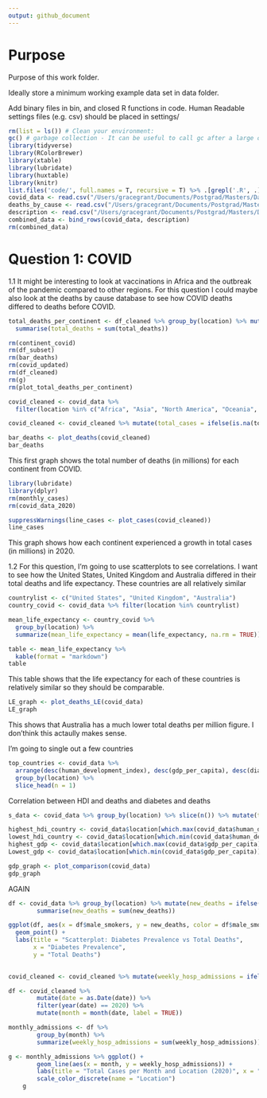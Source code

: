 ```yaml
---
output: github_document
---
```


# Purpose

Purpose of this work folder.

Ideally store a minimum working example data set in data folder.

Add binary files in bin, and closed R functions in code. Human Readable settings files (e.g. csv) should be placed in settings/


```r

rm(list = ls()) # Clean your environment:
gc() # garbage collection - It can be useful to call gc after a large object has been removed, as this may prompt R to return memory to the operating system.
library(tidyverse)
library(RColorBrewer)
library(xtable)
library(lubridate)
library(huxtable)
library(knitr)
list.files('code/', full.names = T, recursive = T) %>% .[grepl('.R', .)] %>% as.list() %>% walk(~source(.))
covid_data <- read.csv("/Users/gracegrant/Documents/Postgrad/Masters/Data Science/Take home exam/Question 1/data/Covid/owid-covid-data.csv")
deaths_by_cause <- read.csv("/Users/gracegrant/Documents/Postgrad/Masters/Data Science/Take home exam/Question 1/data/Covid/Deaths_by_cause.csv")
description <- read.csv("/Users/gracegrant/Documents/Postgrad/Masters/Data Science/Take home exam/Question 1/data/Covid/covid_data_description.csv")
combined_data <- bind_rows(covid_data, description)
rm(combined_data)
```
\newpage
# Question 1: COVID
1.1 It might be interesting to look at vaccinations in Africa and the outbreak of the pandemic compared to other regions. For this question I could maybe also look at the deaths by cause database to see how COVID deaths differed to deaths before COVID.
```r

total_deaths_per_continent <- df_cleaned %>% group_by(location) %>% mutate(total_deaths = total_deaths / 1000000) %>%
  summarise(total_deaths = sum(total_deaths)) 

rm(continent_covid)
rm(df_subset)
rm(bar_deaths)
rm(covid_updated)
rm(df_cleaned)
rm(g)
rm(plot_total_deaths_per_continent)

covid_cleaned <- covid_data %>%
  filter(location %in% c("Africa", "Asia", "North America", "Oceania", "South America", "Europe")) %>% mutate(total_deaths = ifelse(is.na(total_deaths), 0, total_deaths))

covid_cleaned <- covid_cleaned %>% mutate(total_cases = ifelse(is.na(total_cases), 0, total_cases))

bar_deaths <- plot_deaths(covid_cleaned)
bar_deaths
```
This first graph shows the total number of deaths (in millions) for each continent from COVID.

```r
library(lubridate)
library(dplyr)
rm(monthly_cases)
rm(covid_data_2020)

suppressWarnings(line_cases <- plot_cases(covid_cleaned))
line_cases
```
This graph shows how each continent experienced a growth in total cases (in millions) in 2020.

1.2 For this question, I'm going to use scatterplots to see correlations. I want to see how the United States, United Kingdom and Australia differed in their total deaths and life expectancy. These countries are all relatively similar
```r
countrylist <- c("United States", "United Kingdom", "Australia")
country_covid <- covid_data %>% filter(location %in% countrylist)

mean_life_expectancy <- country_covid %>%
  group_by(location) %>%
  summarize(mean_life_expectancy = mean(life_expectancy, na.rm = TRUE))

table <- mean_life_expectancy %>%
  kable(format = "markdown")
table
```
This table shows that the life expectancy for each of these countries is relatively similar so they should be comparable.
```r
LE_graph <- plot_deaths_LE(covid_data)
LE_graph

```
This shows that Australia has a much lower total deaths per million figure. I don'think this actaully makes sense.

I'm going to single out a few countries 
```r
top_countries <- covid_data %>%
  arrange(desc(human_development_index), desc(gdp_per_capita), desc(diabetes_prevalence)) %>%
  group_by(location) %>%
  slice_head(n = 1) 

```
Correlation between HDI and deaths and diabetes and deaths
```r
s_data <- covid_data %>% group_by(location) %>% slice(n()) %>% mutate(total_deaths = ifelse(is.na(total_deaths), 0, total_deaths)) %>% filter(!is.na(diabetes_prevalence), !is.na(gdp_per_capita))

highest_hdi_country <- covid_data$location[which.max(covid_data$human_development_index)]
lowest_hdi_country <- covid_data$location[which.min(covid_data$human_development_index)]
highest_gdp <- covid_data$location[which.max(covid_data$gdp_per_capita)]
Lowest_gdp <- covid_data$location[which.min(covid_data$gdp_per_capita)]

gdp_graph <- plot_comparison(covid_data)
gdp_graph
```
AGAIN
```r
df <- covid_data %>% group_by(location) %>% mutate(new_deaths = ifelse(is.na(new_deaths), 0, new_deaths)) %>%
        summarise(new_deaths = sum(new_deaths)) 

ggplot(df, aes(x = df$male_smokers, y = new_deaths, color = df$male_smokers)) +
  geom_point() +
  labs(title = "Scatterplot: Diabetes Prevalence vs Total Deaths",
       x = "Diabetes Prevalence",
       y = "Total Deaths") 
  
```

```r
covid_cleaned <- covid_cleaned %>% mutate(weekly_hosp_admissions = ifelse(is.na(weekly_hosp_admissions), 0, weekly_hosp_admissions)) %>% mutate(weekly_icu_admissions = ifelse(is.na(weekly_icu_admissions), 0, weekly_icu_admissions))

df <- covid_cleaned %>%
        mutate(date = as.Date(date)) %>%
        filter(year(date) == 2020) %>%
        mutate(month = month(date, label = TRUE))

monthly_admissions <- df %>%
        group_by(month) %>% 
        summarize(weekly_hosp_admissions = sum(weekly_hosp_admissions))

g <- monthly_admissions %>% ggplot() +
        geom_line(aes(x = month, y = weekly_hosp_admissions)) +
        labs(title = "Total Cases per Month and Location (2020)", x = "Month", y = "Total Deaths") +
        scale_color_discrete(name = "Location")
    g
```




